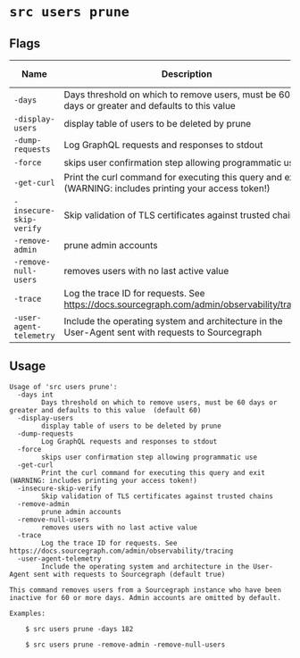 # `src users prune`


## Flags

| Name | Description | Default Value |
|------|-------------|---------------|
| `-days` | Days threshold on which to remove users, must be 60 days or greater and defaults to this value  | `60` |
| `-display-users` | display table of users to be deleted by prune | `false` |
| `-dump-requests` | Log GraphQL requests and responses to stdout | `false` |
| `-force` | skips user confirmation step allowing programmatic use | `false` |
| `-get-curl` | Print the curl command for executing this query and exit (WARNING: includes printing your access token!) | `false` |
| `-insecure-skip-verify` | Skip validation of TLS certificates against trusted chains | `false` |
| `-remove-admin` | prune admin accounts | `false` |
| `-remove-null-users` | removes users with no last active value | `false` |
| `-trace` | Log the trace ID for requests. See https://docs.sourcegraph.com/admin/observability/tracing | `false` |
| `-user-agent-telemetry` | Include the operating system and architecture in the User-Agent sent with requests to Sourcegraph | `true` |


## Usage

```
Usage of 'src users prune':
  -days int
    	Days threshold on which to remove users, must be 60 days or greater and defaults to this value  (default 60)
  -display-users
    	display table of users to be deleted by prune
  -dump-requests
    	Log GraphQL requests and responses to stdout
  -force
    	skips user confirmation step allowing programmatic use
  -get-curl
    	Print the curl command for executing this query and exit (WARNING: includes printing your access token!)
  -insecure-skip-verify
    	Skip validation of TLS certificates against trusted chains
  -remove-admin
    	prune admin accounts
  -remove-null-users
    	removes users with no last active value
  -trace
    	Log the trace ID for requests. See https://docs.sourcegraph.com/admin/observability/tracing
  -user-agent-telemetry
    	Include the operating system and architecture in the User-Agent sent with requests to Sourcegraph (default true)

This command removes users from a Sourcegraph instance who have been inactive for 60 or more days. Admin accounts are omitted by default.
	
Examples:

	$ src users prune -days 182
	
	$ src users prune -remove-admin -remove-null-users


```
	